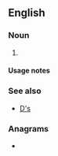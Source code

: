 {{also|ds|Ds|DS|dS|ds.|D's|D.S.|D. S.|ḏs}}
==English==

===Noun===
{{head|en|noun form}}

# {{plural of|en|d}}

====Usage notes====
{{U:en:plurals of letters}}

===See also===
* [[D's]]

===Anagrams===
* {{anagrams|en|a=ds|S&D|S. D.|S.D.|SD|sd}}